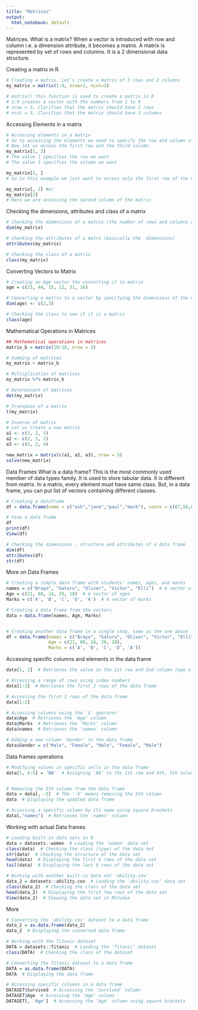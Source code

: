 ---
title: "Matrices"
output:
  html_notebook: default
---

Matrices.
What is a matrix?
When a vector is introduced with row and column i.e. a dimension attribute, it becomes a matrix. A matrix is represented by set of rows and columns. It is a 2 dimensional data structure. 


Creating a matrix in R.
```{r}
# Creating a matrix. Let’s create a matrix of 3 rows and 2 columns
my_matrix = matrix(1:9, nrow=3, ncol=3)

# matrix() this function is used to create a matrix in R
# 1:9 creates a vector with the numbers from 1 to 9
# nrow = 3, Clarifies that the matrix should have 3 rows
# ncol = 3, Clarifies that the matrix should have 3 columns
```

Accessing Elements in a matrix
```{r}
# Accessing elements in a matrix
# So to accessing the elements we need to specify the row and column of interest
# Now let us access the first row and the third column
my_matrix[1, 3]
# The value 1 specifies the row we want 
# The value 3 specifies the column we want 

my_matrix[1, ]
# So in this example we just want to access only the first row of the matrix.

my_matrix[, 2] #or
my_matrix[2]
# Here we are accessing the second column of the matrix 
```
Checking the dimensions, attributes and class of a matrix
```{r}
# Checking the dimensions of a matrix (the number of rows and columns of a matrix)
dim(my_matrix)

# Checking the attributes of a matrx (basically the  dimensions)
attributes(my_matrix)

# Checking the class of a matrix
class(my_matrix)
```

Converting Vectors to Matrix
```{r}
# Creating an Age vector the converting it to matrix
age = c(23, 44, 15, 12, 31, 16)

# Converting a matrix to a vector by specifying the dimensions of the matrix
dim(age) <- c(2,3)

# Checking the class to see if it is a matrix
class(age)
```

Mathematical Operations in Matrices
```{r}
## Mathematical oparations in matrices
matrix_b = matrix(10:18, nrow = 3)

# Summing of matrices
my_matrix + matrix_b

# Multiplication of matrices
my_matrix %*% matrix_b

# Determinant of matrices
det(my_matrix)

# Transpose of a matrix
t(my_matrix)

# Inverse of matrix
# Let us create a new matrix
a1 <- c(3, 2, 5) 
a2 <- c(2, 3, 2) 
a3 <- c(5, 2, 4) 

new_matrix = matrix(c(a1, a2, a3), nrow = 3)  
solve(new_matrix)
```



Data Frames
What is a data frame?
This is the most commonly used member of data types family. It is used to store tabular data. It is different from matrix. In a matrix, every element must have same class. But, in a data frame, you can put list of vectors containing different classes. 
```{r}
# Creating a dataframe
df = data.frame(name = c("ash","jane","paul","mark"), score = c(67,56,87,91))

# View a data frame
df
print(df)
View(df)

# Checking the dimensions , structure and attributes of a data frame
dim(df)
attributes(df)
str(df)

```

More on Data Frames
```{r}
# Creating a simple data frame with students' names, ages, and marks
names = c("Brayo", "Gaturu", "Oliver", "Victor", "Elli")  # A vector of student names
Age = c(21, 80, 24, 20, 18)  # A vector of ages
Marks = c('A', 'B', 'C', 'D', 'A')  # A vector of marks

# Creating a data frame from the vectors
data = data.frame(names, Age, Marks)


# Creating another data frame in a single step, same as the one above
df = data.frame(names = c("Brayo", "Gaturu", "Oliver", "Victor", "Elli"),
                Age = c(21, 80, 24, 20, 18),
                Marks = c('A', 'B', 'C', 'D', 'A'))


```

Accessing specific columns and elements in the data frame
```{r}

data[1, 2]  # Retrieves the value in the 1st row and 2nd column (age of the 1st student)

# Accessing a range of rows using index numbers
data[1:3]  # Retrieves the first 3 rows of the data frame

# Accessing the first 2 rows of the data frame
data[1:2]

# Accessing columns using the `$` operator
data$Age  # Retrieves the 'Age' column
data$Marks  # Retrieves the 'Marks' column
data$names  # Retrieves the 'names' column

# Adding a new column 'Gender' to the data frame
data$Gender = c("Male", "Female", "Male", "Female", "Male")
```

Data frames operations
```{r}
# Modifying values in specific cells in the data frame
data[1, 4:5] = 'NA'  # Assigning 'NA' to the 1st row and 4th, 5th columns (Gender and Marks)


# Removing the 5th column from the data frame
data = data[, -5]  # The '-5' means removing the 5th column
data  # Displaying the updated data frame

# Accessing a specific column by its name using square brackets
data[,"names"]  # Retrieves the 'names' column

```

Working with actual Data frames
```{r}
# Loading built-in data sets in R
data = datasets::women  # Loading the 'women' data set
class(data)  # Checking the class (type) of the data set
str(data)  # Checking the structure of the data set
head(data)  # Displaying the first 6 rows of the data set
tail(data)  # Displaying the last 6 rows of the data set

# Working with another built-in data set 'ability.cov'
data_2 = datasets::ability.cov  # Loading the 'ability.cov' data set
class(data_2)  # Checking the class of the data set
head(data_2)  # Displaying the first few rows of the data set
View(data_2)  # Viewing the data set in RStudio
```


More
```{r}

# Converting the 'ability.cov' dataset to a data frame
data_2 = as.data.frame(data_2)
data_2  # Displaying the converted data frame

# Working with the Titanic dataset
DATA = datasets::Titanic  # Loading the 'Titanic' dataset
class(DATA)  # Checking the class of the dataset

# Converting the Titanic dataset to a data frame
DATA = as.data.frame(DATA)
DATA  # Displaying the data frame

# Accessing specific columns in a data frame
DATASET$Survived  # Accessing the 'Survived' column
DATASET$Age  # Accessing the 'Age' column
DATASET[, 'Age']  # Accessing the 'Age' column using square brackets

```

